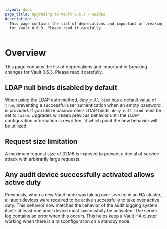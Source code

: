 ```yaml
---
layout: docs
page_title: Upgrading to Vault 0.6.3 - Guides
description: |-
  This page contains the list of deprecations and important or breaking changes
  for Vault 0.6.3. Please read it carefully.
---
```


# Overview

This page contains the list of deprecations and important or breaking changes
for Vault 0.6.3. Please read it carefully.

## LDAP null binds disabled by default

When using the LDAP auth method, `deny_null_bind` has a default value of
`true`, preventing a successful user authentication when an empty password
is provided. If you utilize passwordless LDAP binds, `deny_null_bind` must
be set to `false`. Upgrades will keep previous behavior until the LDAP
configuration information is rewritten, at which point the new behavior
will be utilized.

## Request size limitation

A maximum request size of 32MB is imposed to prevent a denial of service attack
with arbitrarily large requests.

## Any audit device successfully activated allows active duty

Previously, when a new Vault node was taking over service in an HA cluster, all
audit devices were required to be active successfully to take over active
duty. This behavior now matches the behavior of the audit logging system
itself: at least one audit device must successfully be activated. The server
log contains an error when this occurs. This helps keep a Vault HA cluster
working when there is a misconfiguration on a standby node.
